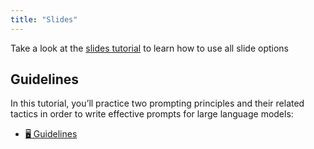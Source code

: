 ```yaml
---
title: "Slides"
---
```



::: {.callout-note appearance="simple"}
Take a look at the [slides tutorial](https://kirenz.github.io/lab-toolkit/slides/slides.html#/title-slide) to learn how to use all slide options 

:::

## Guidelines

In this tutorial, you'll practice two prompting principles and their related tactics in order to write effective prompts for large language models:

- [🖥️ Guidelines](/slides/guidelines.qmd)



